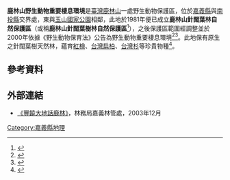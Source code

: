 {{Infobox protected area
| name = 
| iucn_category = 
| photo =
| photo_caption =
| photo_width =
| location = [[嘉義縣|嘉義縣]][[阿里山鄉|阿里山鄉]]、[[南投縣|南投縣]][[信義鄉_(臺灣)|信義鄉]]
| area = 494.04公頃
| established = 1981年
| governing_body = [[行政院農業委員會林務局|林務局]]嘉義林區管理處
}}

'''鹿林山野生動物重要棲息環境'''是[[臺灣|臺灣]][[鹿林山|鹿林山]]一處野生動物保護區，位於[[嘉義縣|嘉義縣]]與[[南投縣|南投縣]]交界處，東與[[玉山國家公園|玉山國家公園]]相鄰，此地於1981年便已成立'''鹿林山針闊葉林自然保護區'''（或稱'''鹿林山針闊葉樹林自然保護區'''<ref>{{Cite web |url=http://green.ngo.org.tw/video/999 |title=豐饒大地話鹿林 |work=自然之窗 |author=視群傳播事業有限公司 |accessdate=2014-10-21 |publisher=行政院農業委員會林務局嘉義林區管理處 |format=Youtube |archive-date=2016-03-30 |archive-url=https://web.archive.org/web/20160330095614/http://green.ngo.org.tw/video/999 |dead-url=no }}</ref>），之後保護區範圍經調整並於2000年依據《野生動物保育法》公告為野生動物重要棲息環境<ref>{{Cite web |url=https://conservation.forest.gov.tw/0000170 |title=鹿林山野生動物重要棲息環境 |accessdate= |publisher=農委會林務局 |archive-date=2019-04-24 |archive-url=https://web.archive.org/web/20190424225613/https://conservation.forest.gov.tw/0000170 |dead-url=no }}</ref><ref>{{Cite web|url=http://www.forest.gov.tw/public/Attachment/6120158471.pdf|title=阿里山、鹿林山針闊葉樹林自然保護區野生動物相研究調查|author=林良恭|date=1997-12|publisher=林務局|format=PDF|deadurl=yes|archiveurl=https://web.archive.org/web/20150924020643/http://www.forest.gov.tw/public/Attachment/6120158471.pdf|archivedate=2015-09-24|accessdate=2013-04-25}}</ref>。此地保有原生之針闊葉樹天然林，蘊育[[紅檜|紅檜]]、[[台灣扁柏|台灣扁柏]]、[[台灣杉|台灣杉]]等珍貴物種<ref>{{Cite web|url=http://www.forest.gov.tw/public/Attachment/6120933571.pdf|title=阿里山與鹿林山針闊葉樹林自然保護區植群生態之研究|author=呂福原、歐辰雄、廖秋成|date=1991-11|publisher=林務局|format=PDF|deadurl=yes|archiveurl=https://web.archive.org/web/20150924021404/http://www.forest.gov.tw/public/Attachment/6120933571.pdf|archivedate=2015-09-24|accessdate=2013-04-25}}</ref>。

==參考資料==
{{Reflist}}

==外部連結==
* [https://media.forest.gov.tw/video_page.php?mID=TFB-vi-098_05_03243 《豐饒大地話鹿林》]，林務局嘉義林管處，2003年12月


{{台灣野生動物保護區}}
{{TW-geo-stub}}

[[Category:嘉義縣地理|Category:嘉義縣地理]]